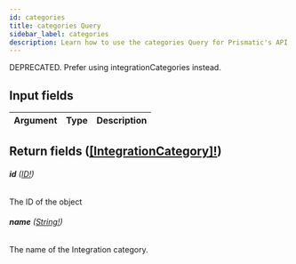 ```yaml
---
id: categories
title: categories Query
sidebar_label: categories
description: Learn how to use the categories Query for Prismatic's API.
---
```


DEPRECATED. Prefer using integrationCategories instead.

## Input fields

| Argument | Type | Description |
| -------- | ---- | ----------- |

## Return fields ([[IntegrationCategory]!](api/schema/object/IntegrationCategory.mdx))

###### <b>id</b> ([ID!](api/schema/scalar/ID.mdx))

The ID of the object

###### <b>name</b> ([String!](api/schema/scalar/String.mdx))

The name of the Integration category.
